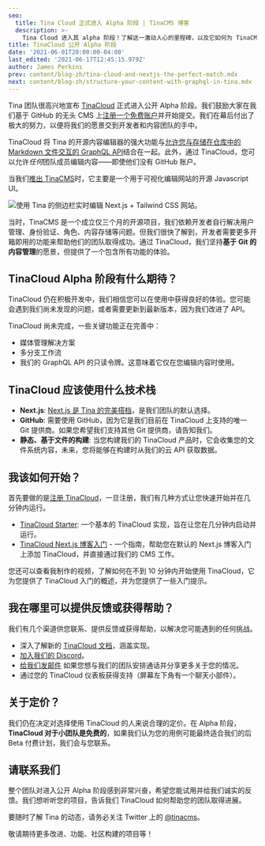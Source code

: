 ```yaml
---
seo:
  title: Tina Cloud 正式进入 Alpha 阶段 | TinaCMS 博客
  description: >-
    Tina Cloud 进入其 alpha 阶段！了解这一激动人心的里程碑，以及它如何为 TinaCMS 引入基于云的内容管理。
title: TinaCloud 公开 Alpha 阶段
date: '2021-06-01T20:00:00-04:00'
last_edited: '2021-06-17T12:45:15.979Z'
author: James Perkins
prev: content/blog-zh/tina-cloud-and-nextjs-the-perfect-match.mdx
next: content/blog-zh/structure-your-content-with-graphql-in-tina.mdx
---
```


Tina 团队很高兴地宣布 [TinaCloud](/) 正式进入公开 Alpha 阶段。我们鼓励大家在我们基于 GitHub 的无头 CMS 上[注册一个免费账户](https://app.tina.io/register)并开始提交。我们在幕后付出了极大的努力，以便将我们的愿景交到开发者和内容团队的手中。

TinaCloud 将 Tina 的开源内容编辑器的强大功能与[允许您与存储在仓库中的 Markdown 文件交互的 GraphQL API](/blog/using-graphql-with-the-filesystem/)结合在一起。此外，通过 TinaCloud，您可以允许*任何*团队成员编辑内容——即使他们没有 GitHub 账户。

当我们[推出 TinaCMS](https://www.youtube.com/watch?v=iPDCmbaEF0Y)时，它主要是一个用于可视化编辑网站的开源 Javascript UI。

![使用 Tina 的侧边栏实时编辑 Next.js + Tailwind CSS 网站。](/img/blog/tina-cms-visual-editing.gif "使用 Tina 的侧边栏实时编辑 Next.js + Tailwind CSS 网站。")

当时，TinaCMS 是一个成立仅三个月的开源项目，我们依赖开发者自行解决用户管理、身份验证、角色、内容存储等问题。但我们很快了解到，开发者需要更多开箱即用的功能来帮助他们的团队取得成功。通过 TinaCloud，我们坚持**基于 Git 的内容管理**的愿景，但提供了一个包含所有功能的体验。

## TinaCloud Alpha 阶段有什么期待？

TinaCloud 仍在积极开发中，我们相信您可以在使用中获得良好的体验。您可能会遇到我们尚未发现的问题，或者需要更新到最新版本，因为我们改进了 API。

TinaCloud 尚未完成，一些关键功能正在完善中：

* 媒体管理解决方案
* 多分支工作流
* 我们的 GraphQL API 的只读令牌。这意味着它仅在您编辑内容时使用。

## TinaCloud 应该使用什么技术栈

* **Next.js**: [Next.js 是 Tina 的完美搭档](/blog/tina-cloud-and-nextjs-the-perfect-match/)，是我们团队的默认选择。
* **GitHub**: 需要使用 GitHub，因为它是我们目前在 TinaCloud 上支持的唯一 Git 提供商。如果您希望我们支持其他 Git 提供商，请告知我们。
* **静态、基于文件的构建**: 当您构建我们的 TinaCloud 产品时，它会收集您的文件系统内容，未来，您将能够在构建时从我们的云 API 获取数据。

## 我该如何开始？

首先要做的是[注册 TinaCloud](https://app.tina.io/register)，一旦注册，我们有几种方式让您快速开始并在几分钟内运行。

* [TinaCloud Starter](https://github.com/tinacms/tina-cloud-starter): 一个基本的 TinaCloud 实现，旨在让您在几分钟内启动并运行。
* [TinaCloud Next.js 博客入门](/docs/guides) - 一个指南，帮助您在默认的 Next.js 博客入门上添加 TinaCloud，并直接通过我们的 CMS 工作。

您还可以查看我制作的视频，了解如何在不到 10 分钟内开始使用 TinaCloud，它为您提供了 TinaCloud 入门的概述，并为您提供了一些入门提示。

<Youtube embedSrc="https://www.youtube.com/embed/Y-fG7qzoHKw" />

## 我在哪里可以提供反馈或获得帮助？

我们有几个渠道供您联系、提供反馈或获得帮助，以解决您可能遇到的任何挑战。

* 深入了解新的 [TinaCloud 文档](/docs/tinacloud/)，涵盖实现。
* [加入我们的 Discord](https://discord.gg/zumN63Ybpf)。
* [给我们发邮件](mailto\:support@tina.io) 如果您想与我们的团队安排通话并分享更多关于您的情况。
* 通过您的 TinaCloud 仪表板获得支持（屏幕左下角有一个聊天小部件）。

## 关于定价？

我们仍在决定对选择使用 TinaCloud 的人来说合理的定价。在 Alpha 阶段，**TinaCloud 对于小团队是免费的**，如果我们认为您的用例可能最终适合我们的后 Beta 付费计划，我们会与您联系。

## 请联系我们

整个团队对进入公开 Alpha 阶段感到非常兴奋，希望您能试用并给我们诚实的反馈。我们想听听您的项目，告诉我们 TinaCloud 如何帮助您的团队取得进展。

要随时了解 Tina 的动态，请务必关注 Twitter 上的 [@tinacms](https://twitter.com/tinacms)。

敬请期待更多改进、功能、社区构建的项目等！